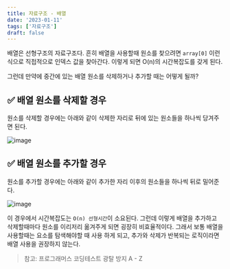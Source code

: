 ```yaml
---
title: 자료구조 - 배열
date: '2023-01-11'
tags: ['자료구조']
draft: false
---
```


배열은 선형구조의 자료구조다. 흔히 배열을 사용할때 원소를 찾으려면 `array[0]` 이런식으로 직접적으로 인덱스 값을 찾아간다. 이렇게 되면 O(n)의 시간복잡도를 갖게 된다.

그런데 만약에 중간에 있는 배열 원소를 삭제하거나 추가할 때는 어떻게 될까?

## ✅ 배열 원소를 삭제할 경우

원소를 삭제할 경우에는 아래와 같이 삭제한 자리로 뒤에 있는 원소들을 하나씩 당겨주면 된다.

![image](https://user-images.githubusercontent.com/72537762/211801431-0ed51536-60c1-40db-b6e0-943556f7d1c8.png)

## ✅ 배열 원소를 추가할 경우

원소를 추가할 경우에는 아래와 같이 추가한 자리 이후의 원소들을 하나씩 뒤로 밀어준다.

![image](https://user-images.githubusercontent.com/72537762/211801620-40442d09-a15f-43b8-a7b3-99c467921364.png)

이 경우에서 시간복잡도는 `O(n) 선형시간`이 소요된다. 그런데 이렇게 배열을 추가하고 삭제할때마다 원소를 이리저리 옮겨주게 되면 굉장히 비효율적이다. 그래서 보통 배열을 사용할때는 요소를 탐색해야할 때 사용 하게 되고, 추가와 삭제가 반복되는 로직이라면 배열 사용을 권장하지 않는다.

> 참고: 프로그래머스 코딩테스트 광탈 방지 A - Z
